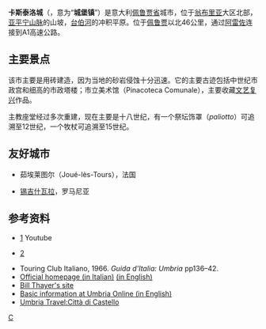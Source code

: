 {{Infobox Italian comune
| img_coa           = Città di Castello-Stemma.png
| name              = 卡斯泰洛城
| official_name     = Comune di Città di Castello
| region            = [[翁布里亚|翁布里亚]]
| province          = [[佩鲁贾省|佩鲁贾省]] (PG)
| elevation_m       = 288
| area_total_km2    = {{wikidata|property|raw|P2046}}

| population_as_of  = {{wikidata|qualifier|single|P1082|P585}}
| population_total  = {{wikidata|property|raw|P1082}}
| population_density_km2 = 
| timezone          = [[欧洲中部时间|CET]], [[协调世界时|UTC]]+1 
| coordinates       = {{coord|43|28|N|12|14|E|display=it}}
| frazioni          = 
| telephone         = 075
| postalcode        = 06010, 06011, 06012, 06018
| gentilic          = Tifernati
| saint             = San Florido
| day               = 11月13日 
| mayor             = 
| website           = [http://www.cdcnet.net/ www.cdcnet.net/] 
| image_skyline     = Tour civique-Place de la Cathédrale.jpg
}}
'''卡斯泰洛城'''（{{lang-it|Città di Castello}}，意为“'''城堡镇'''”）是意大利[[佩鲁贾省|佩鲁贾省]]城市，位于[[翁布里亚|翁布里亚]]大区北部，[[亚平宁山脉|亚平宁山脉]]的山坡，[[台伯河|台伯河]]的冲积平原。位于[[佩鲁贾|佩鲁贾]]以北46公里，通过[[阿雷佐|阿雷佐]]连接到A1高速公路。

==主要景点== 
该市主要是用砖建造，因为当地的砂岩侵蚀十分迅速。它的主要古迹包括中世纪市政宫和细高的市政塔楼；市立美术馆（Pinacoteca Comunale），主要收藏[[文艺复兴|文艺复兴]]作品。 
  
主教座堂经过多次重建，现在主要是十八世纪，有一个祭坛饰罩（''paliotto''）可追溯至12世纪，一个牧杖可追溯至15世纪。

==友好城市==
* {{flagicon|FRA}} 茹埃莱图尔（Joué-lès-Tours），法国
* {{flagicon|Romania}} [[锡吉什瓦拉|锡吉什瓦拉]]，罗马尼亚

==参考资料==
{{reflist}}
* [http://www.youtube.com/v/0-zipRoNdMk] {{Wayback|url=http://www.youtube.com/v/0-zipRoNdMk |date=20160419063731 }} Youtube
* {{Catholic}} [http://www.newadvent.org/cathen/03793c.htm] {{Wayback|url=http://www.newadvent.org/cathen/03793c.htm |date=20200927185049 }}
* Touring Club Italiano, 1966. ''Guida d'Italia: Umbria'' pp136–42.
* [https://web.archive.org/web/20051230162811/http://www.cdcnet.net/it/ Official homepage (in Italian)] [https://web.archive.org/web/20060310204451/http://www.cdcnet.net/en/ (in English)]
* [http://penelope.uchicago.edu/Thayer/E/Gazetteer/Places/Europe/Italy/Umbria/Perugia/Citta_di_Castello/Citta_di_Castello/home.html Bill Thayer's site]
* [https://web.archive.org/web/20080512224351/http://en.umbriaonline.com/cittadicastello.phtml Basic information at Umbria Online (in English)]
* [http://umbriatravel.com/cittadicastello.asp Umbria Travel:Città di Castello] {{Wayback|url=http://umbriatravel.com/cittadicastello.asp |date=20190607144621 }}

{{佩魯賈省市鎮}}

[[Category:佩鲁贾省市镇|C]]